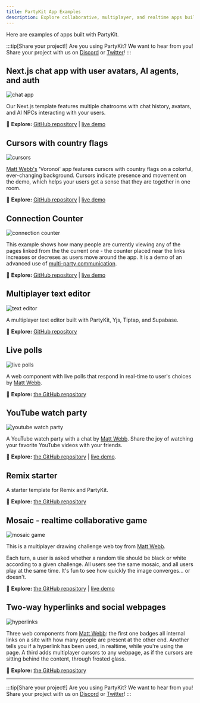 ```yaml
---
title: PartyKit App Examples
description: Explore collaborative, multiplayer, and realtime apps built with PartyKit
---
```



Here are examples of apps built with PartyKit.

:::tip[Share your project!]
Are you using PartyKit? We want to hear from you! Share your project with us on [Discord](https://discord.gg/KDZb7J4uxJ) or [Twitter](https://twitter.com/partykit_io)!
:::

## Next.js chat app with user avatars, AI agents, and auth

![chat app](../../../assets/chat-app.png)

Our Next.js template features multiple chatrooms with chat history, avatars, and AI NPCs interacting with your users.

🎈 **Explore:** [GitHub repository](https://github.com/partykit/partykit-nextjs-chat-template) | [live demo](https://partykit-nextjs-chat-template.vercel.app/)

## Cursors with country flags

![cursors](../../../assets/voronoi.png)

[Matt Webb's](https://twitter.com/genmon) 'Voronoi' app features cursors with country flags on a colorful, ever-changing background. Cursors indicate presence and movement on the demo, which helps your users get a sense that they are together in one room.

🎈 **Explore:** [GitHub repository](https://github.com/partykit/sketch-voronoi) | [live demo](https://multicursor-sketch.vercel.app/)

## Connection Counter

![connection counter](../../../assets/connection-counter.gif)

This example shows how many people are currently viewing any of the pages linked from the the current one - the counter placed near the links increases or decreses as users move around the app. It is a demo of an advanced use of [multi-party communication](https://docs.partykit.io/guides/using-multiple-parties-per-project/).

🎈 **Explore:** [GitHub repository](https://github.com/partykit/example-link-counter) | [live demo](https://connection-counter.jevakallio.partykit.dev/pages/a)

## Multiplayer text editor

![text editor](../../../assets/text-editor.gif)

A multiplayer text editor built with PartyKit, Yjs, Tiptap, and Supabase.

🎈 **Explore:** [GitHub repository](https://github.com/partykit/partykit-text-editor-example)

## Live polls

![live polls](../../../assets/poll.gif)

A web component with live polls that respond in real-time to user's choices by [Matt Webb](https://twitter.com/genmon).

🎈 **Explore:** [the GitHub repository](https://github.com/partykit/sketch-polls)

## YouTube watch party

![youtube watch party](../../../assets/youtube-watch-party.png)

A YouTube watch party with a chat by [Matt Webb](https://twitter.com/genmon). Share the joy of watching your favorite YouTube videos with your friends.

🎈 **Explore:** [the GitHub repository](https://youtube-party-seven.vercel.app/) | [live demo](https://github.com/partykit/sketch-youtube).

## Remix starter

A starter template for Remix and PartyKit.

🎈 **Explore:** [the GitHub repository](https://github.com/partykit/remix-starter)

## Mosaic - realtime collaborative game

![mosaic game](../../../assets/mosaic.png)

This is a multiplayer drawing challenge web toy from [Matt Webb](https://twitter.com/genmon).

Each turn, a user is asked whether a random tile should be black or white according to a given challenge. All users see the same mosaic, and all users play at the same time. It's fun to see how quickly the image converges... or doesn't.

🎈 **Explore:** [the GitHub repository](https://github.com/partykit/sketch-mosaic) | [live demo](https://mosaic-party.vercel.app/)

## Two-way hyperlinks and social webpages

![hyperlinks](../../../assets/hyperlinks.png)

Three web components from [Matt Webb](https://twitter.com/genmon): the first one badges all internal links on a site with how many people are present at the other end. Another tells you if a hyperlink has been used, in realtime, while you're using the page. A third adds multiplayer cursors to any webpage, as if the cursors are sitting behind the content, through frosted glass.

🎈 **Explore:** [the GitHub repository](https://github.com/partykit/sketch-disco)

---

:::tip[Share your project!]
Are you using PartyKit? We want to hear from you! Share your project with us on [Discord](https://discord.gg/KDZb7J4uxJ) or [Twitter](https://twitter.com/partykit_io)!
:::
